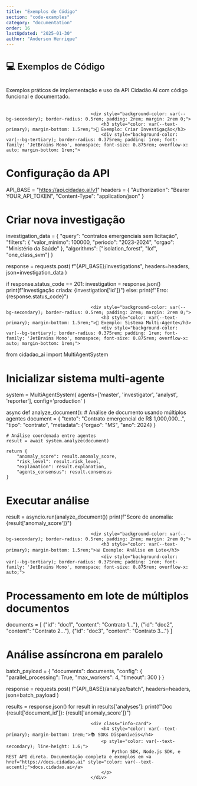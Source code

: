 ```yaml
---
title: "Exemplos de Código"
section: "code-examples"
category: "documentation"
order: 16
lastUpdated: "2025-01-30"
author: "Anderson Henrique"
---
```


<h2 style="font-size: 1.5rem; font-weight: 600; color: var(--text-primary); margin-bottom: 1.5rem; padding-bottom: 0.5rem; border-bottom: 2px solid var(--border-light);">
                                        💻 Exemplos de Código
                                    </h2>
                                    <p style="color: var(--text-secondary); margin-bottom: 2rem;">
                                        Exemplos práticos de implementação e uso da API Cidadão.AI com código funcional e documentado.
                                    </p>

                                    <div style="background-color: var(--bg-secondary); border-radius: 0.5rem; padding: 2rem; margin: 2rem 0;">
                                        <h3 style="color: var(--text-primary); margin-bottom: 1.5rem;">🚀 Exemplo: Criar Investigação</h3>
                                        <div style="background-color: var(--bg-tertiary); border-radius: 0.375rem; padding: 1rem; font-family: 'JetBrains Mono', monospace; font-size: 0.875rem; overflow-x: auto; margin-bottom: 1rem;">

# Configuração da API
API_BASE = "https://api.cidadao.ai/v1"
headers = {
    "Authorization": "Bearer YOUR_API_TOKEN",
    "Content-Type": "application/json"
}

# Criar nova investigação
investigation_data = {
    "query": "contratos emergenciais sem licitação",
    "filters": {
        "valor_minimo": 100000,
        "periodo": "2023-2024",
        "orgao": "Ministério da Saúde"
    },
    "algorithms": ["isolation_forest", "lof", "one_class_svm"]
}

response = requests.post(
    f"{API_BASE}/investigations",
    headers=headers,
    json=investigation_data
)

if response.status_code == 201:
    investigation = response.json()
    print(f"Investigação criada: {investigation['id']}")
else:
    print(f"Erro: {response.status_code}")
                                        </div>
                                    </div>

                                    <div style="background-color: var(--bg-secondary); border-radius: 0.5rem; padding: 2rem; margin: 2rem 0;">
                                        <h3 style="color: var(--text-primary); margin-bottom: 1.5rem;">🤖 Exemplo: Sistema Multi-Agente</h3>
                                        <div style="background-color: var(--bg-tertiary); border-radius: 0.375rem; padding: 1rem; font-family: 'JetBrains Mono', monospace; font-size: 0.875rem; overflow-x: auto; margin-bottom: 1rem;">
from cidadao_ai import MultiAgentSystem

# Inicializar sistema multi-agente
system = MultiAgentSystem(
    agents=['master', 'investigator', 'analyst', 'reporter'],
    config='production'
)

async def analyze_document():
    # Análise de documento usando múltiplos agentes
    document = {
        "texto": "Contrato emergencial de R$ 1,000,000...",
        "tipo": "contrato",
        "metadata": {"orgao": "MS", "ano": 2024}
    }
    
    # Análise coordenada entre agentes
    result = await system.analyze(document)
    
    return {
        "anomaly_score": result.anomaly_score,
        "risk_level": result.risk_level,
        "explanation": result.explanation,
        "agents_consensus": result.consensus
    }

# Executar análise
result = asyncio.run(analyze_document())
print(f"Score de anomalia: {result['anomaly_score']}")
                                        </div>
                                    </div>

                                    <div style="background-color: var(--bg-secondary); border-radius: 0.5rem; padding: 2rem; margin: 2rem 0;">
                                        <h3 style="color: var(--text-primary); margin-bottom: 1.5rem;">📊 Exemplo: Análise em Lote</h3>
                                        <div style="background-color: var(--bg-tertiary); border-radius: 0.375rem; padding: 1rem; font-family: 'JetBrains Mono', monospace; font-size: 0.875rem; overflow-x: auto;">
# Processamento em lote de múltiplos documentos
documents = [
    {"id": "doc1", "content": "Contrato 1..."},
    {"id": "doc2", "content": "Contrato 2..."},
    {"id": "doc3", "content": "Contrato 3..."}
]

# Análise assíncrona em paralelo
batch_payload = {
    "documents": documents,
    "config": {
        "parallel_processing": True,
        "max_workers": 4,
        "timeout": 300
    }
}

response = requests.post(
    f"{API_BASE}/analyze/batch",
    headers=headers,
    json=batch_payload
)

results = response.json()
for result in results['analyses']:
    print(f"Doc {result['document_id']}: {result['anomaly_score']}")
                                        </div>
                                    </div>

                                    <div class="info-card">
                                        <h4 style="color: var(--text-primary); margin-bottom: 1rem;">📚 SDKs Disponíveis</h4>
                                        <p style="color: var(--text-secondary); line-height: 1.6;">
                                            Python SDK, Node.js SDK, e REST API direta. Documentação completa e exemplos em <a href="https://docs.cidadao.ai" style="color: var(--text-accent);">docs.cidadao.ai</a>
                                        </p>
                                    </div>
